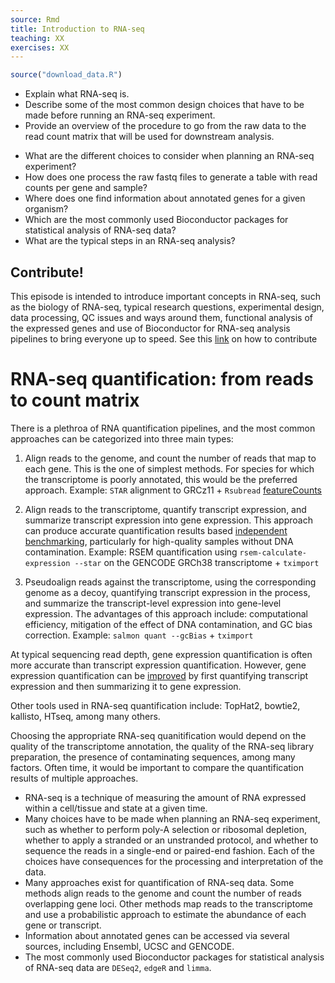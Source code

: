 ```yaml
---
source: Rmd
title: Introduction to RNA-seq
teaching: XX
exercises: XX
---
```


```r
source("download_data.R")
```

::::::::::::::::::::::::::::::::::::::: objectives

- Explain what RNA-seq is.
- Describe some of the most common design choices that have to be made before running an RNA-seq experiment.
- Provide an overview of the procedure to go from the raw data to the read count matrix that will be used for downstream analysis.

::::::::::::::::::::::::::::::::::::::::::::::::::

:::::::::::::::::::::::::::::::::::::::: questions

- What are the different choices to consider when planning an RNA-seq experiment? 
- How does one process the raw fastq files to generate a table with read counts per gene and sample?
- Where does one find information about annotated genes for a given organism?
- Which are the most commonly used Bioconductor packages for statistical analysis of RNA-seq data?
- What are the typical steps in an RNA-seq analysis?


::::::::::::::::::::::::::::::::::::::::::::::::::

:::::::::::::::::::::::::::::::::::::::::  callout

## Contribute!

This episode is intended to introduce important concepts in RNA-seq, such as the biology of RNA-seq, typical research questions, experimental design,  data processing, QC issues and ways around them, functional analysis of the expressed genes and use of Bioconductor for RNA-seq analysis pipelines to bring everyone up to speed.  See this [link](https://docs.google.com/document/d/12hUqVo2MhgYH9IT8ShJKSZgeMLzjeUh2EKdxM_siWwM/edit#) on how to contribute


::::::::::::::::::::::::::::::::::::::::::::::::::


# RNA-seq quantification: from reads to count matrix

There is a plethroa of RNA quantification pipelines, and the most common approaches can be categorized into three main types:

1. Align reads to the genome, and count the number of reads that map to each gene.
   This is the one of simplest methods. For species for which the transcriptome is poorly annotated, this would be the preferred approach.
   Example: `STAR` alignment to GRCz11 + `Rsubread` [featureCounts](https://doi.org/10.1093%2Fnar%2Fgkz114)

2. Align reads to the transcriptome, quantify transcript expression, and summarize transcript expression into gene expression.
   This approach can produce accurate quantification results based [independent benchmarking](https://doi.org/10.1186/s13059-016-0940-1), 
   particularly for high-quality samples without DNA contamination.
   Example: RSEM quantification using `rsem-calculate-expression --star` on the GENCODE GRCh38 transcriptome + `tximport`

3. Pseudoalign reads against the transcriptome, using the corresponding genome as a decoy, quantifying transcript expression in the process, 
   and summarize the transcript-level expression into gene-level expression.
   The advantages of this approach include: computational efficiency, mitigation of the effect of DNA contamination, and GC bias correction.
   Example: `salmon quant --gcBias` + `tximport`
   
At typical sequencing read depth, gene expression quantification is often more accurate than transcript expression quantification.
However, gene expression quantification can be [improved](https://doi.org/10.12688/f1000research.7563.1)
by first quantifying transcript expression and then summarizing it to gene expression.

Other tools used in RNA-seq quantification include: TopHat2, bowtie2, kallisto, HTseq, among many others.

Choosing the appropriate RNA-seq quanitification would depend on the quality of the transcriptome annotation,
the quality of the RNA-seq library preparation, the presence of contaminating sequences, among many factors.
Often time, it would be important to compare the quantification results of multiple approaches.


:::::::::::::::::::::::::::::::::::::::: keypoints

- RNA-seq is a technique of measuring the amount of RNA expressed within a cell/tissue and state at a given time.
- Many choices have to be made when planning an RNA-seq experiment, such as whether to perform poly-A selection or ribosomal depletion, whether to apply a stranded or an unstranded protocol, and whether to sequence the reads in a single-end or paired-end fashion. Each of the choices have consequences for the processing and interpretation of the data. 
- Many approaches exist for quantification of RNA-seq data. Some methods align reads to the genome and count the number of reads overlapping gene loci. Other methods map reads to the transcriptome and use a probabilistic approach to estimate the abundance of each gene or transcript. 
- Information about annotated genes can be accessed via several sources, including Ensembl, UCSC and GENCODE. 
- The most commonly used Bioconductor packages for statistical analysis of RNA-seq data are `DESeq2`, `edgeR` and `limma`. 


::::::::::::::::::::::::::::::::::::::::::::::::::


